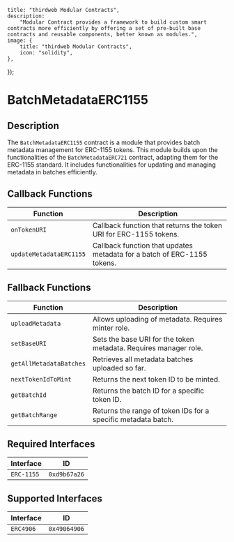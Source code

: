 
    title: "thirdweb Modular Contracts",
    description: 
        "Modular Contract provides a framework to build custom smart contracts more efficiently by offering a set of pre-built base contracts and reusable components, better known as modules.",
    image: {
        title: "thirdweb Modular Contracts",
        icon: "solidity",
    },
});

# BatchMetadataERC1155

## Description

The `BatchMetadataERC1155` contract is a module that provides batch metadata management for ERC-1155 tokens. This module builds upon the functionalities of the `BatchMetadataERC721` contract, adapting them for the ERC-1155 standard. It includes functionalities for updating and managing metadata in batches efficiently.

<GithubButtonLink href="https://github.com/thirdweb-dev/modular-contracts/blob/dev/src/module/token/metadata/BatchMetadataERC1155.sol" />

## Callback Functions

| Function                   | Description                                                                                |
|----------------------------|--------------------------------------------------------------------------------------------|
| `onTokenURI`               | Callback function that returns the token URI for ERC-1155 tokens.                           |
| `updateMetadataERC1155`    | Callback function that updates metadata for a batch of ERC-1155 tokens.                     |

## Fallback Functions

| Function                     | Description                                                                               |
|------------------------------|-------------------------------------------------------------------------------------------|
| `uploadMetadata`             | Allows uploading of metadata. Requires minter role.                                       |
| `setBaseURI`                 | Sets the base URI for the token metadata. Requires manager role.                          |
| `getAllMetadataBatches`      | Retrieves all metadata batches uploaded so far.                                           |
| `nextTokenIdToMint`          | Returns the next token ID to be minted.                                                   |
| `getBatchId`                 | Returns the batch ID for a specific token ID.                                              |
| `getBatchRange`              | Returns the range of token IDs for a specific metadata batch.                             |

## Required Interfaces

| Interface  | ID          |
|------------|-------------|
| `ERC-1155` | `0xd9b67a26`|

## Supported Interfaces

| Interface  | ID          |
|------------|-------------|
| `ERC4906`  | `0x49064906`|


